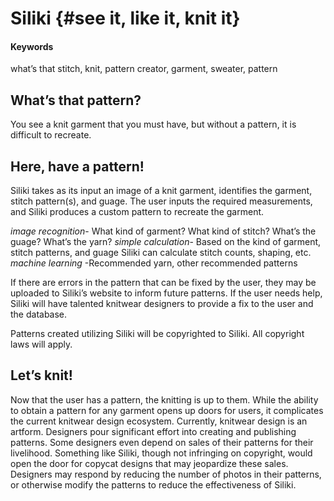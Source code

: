 # Siliki {#see it, like it, knit it}

#### Keywords {-}

what's that stitch, knit, pattern creator, garment, sweater, pattern

## What's that pattern?

You see a knit garment that you must have, but without a pattern, it is difficult to recreate.  

## Here, have a pattern!

Siliki takes as its input an image of a knit garment, identifies the garment, stitch pattern(s), and guage. The user inputs the required measurements, and Siliki produces a custom pattern to recreate the garment.

*image recognition*- What kind of garment? What kind of stitch? What's the guage? What's the yarn? 
*simple calculation*- Based on the kind of garment, stitch patterns, and guage Siliki can calculate stitch counts, shaping, etc.
*machine learning* -Recommended yarn, other recommended patterns

If there are errors in the pattern that can be fixed by the user, they may be uploaded to Siliki's website to inform future patterns.  If the user needs help, Siliki will have talented knitwear designers to provide a fix to the user and the database.

Patterns created utilizing Siliki will be copyrighted to Siliki.  All copyright laws will apply.

## Let's knit!

Now that the user has a pattern, the knitting is up to them.  While the ability to obtain a pattern for any garment opens up doors for users, it complicates the current knitwear design ecosystem.  Currently, knitwear design is an artform.  Designers pour significant effort into creating and publishing patterns.  Some designers even depend on sales of their patterns for their livelihood. Something like Siliki, though not infringing on copyright, would open the door for copycat designs that may jeopardize these sales. Designers may respond by reducing the number of photos in their patterns, or otherwise modify the patterns to reduce the effectiveness of Siliki.  